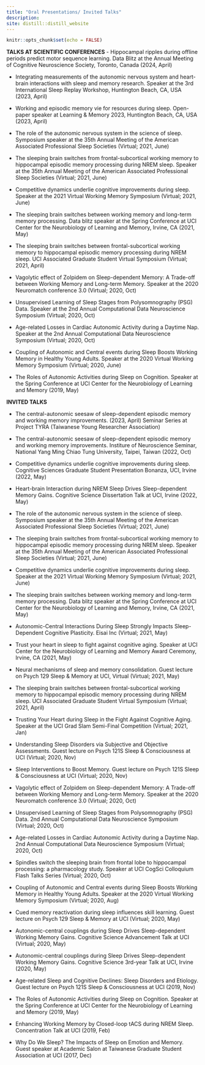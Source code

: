 ```yaml
---
title: "Oral Presentations/ Invited Talks"
description:
site: distill::distill_website
---
```


```r
knitr::opts_chunk$set(echo = FALSE)
```

**TALKS AT SCIENTIFIC CONFERENCES**
- Hippocampal ripples during offline periods predict motor sequence learning. Data Blitz at the Annual Meeting of Cognitive Neuroscience Society, Toronto, Canada (2024, April)

- Integrating measurements of the autonomic nervous system and heart-brain interactions with sleep and memory research. Speaker at the 3rd International Sleep Replay Workshop, Huntington Beach, CA, USA (2023, April)

- Working and episodic memory vie for resources during sleep. Open-paper speaker at Learning & Memory 2023, Huntington Beach, CA, USA (2023, April)

- The role of the autonomic nervous system in the science of sleep. Symposium speaker at the 35th Annual Meeting of the American Associated Professional Sleep Societies (Virtual; 2021, June)

- The sleeping brain switches from frontal-subcortical working memory to hippocampal episodic memory processing during NREM sleep. Speaker at the 35th Annual Meeting of the American Associated Professional Sleep Societies (Virtual; 2021, June)

- Competitive dynamics underlie cognitive improvements during sleep. Speaker at the 2021 Virtual Working Memory Symposium (Virtual; 2021, June)

- The sleeping brain switches between working memory and long-term memory processing. Data blitz speaker at the Spring Conference at UCI Center for the Neurobiology of Learning and Memory, Irvine, CA (2021, May)

- The sleeping brain switches between frontal-subcortical working memory to hippocampal episodic memory processing during NREM sleep. UCI Associated Graduate Student Virtual Symposium (Virtual; 2021, April)

- Vagolytic effect of Zolpidem on Sleep-dependent Memory: A Trade-off between Working Memory and Long-term Memory. Speaker at the 2020 Neuromatch conference 3.0 (Virtual; 2020, Oct)

- Unsupervised Learning of Sleep Stages from Polysomnography (PSG) Data. Speaker at the 2nd Annual Computational Data Neuroscience Symposium (Virtual; 2020, Oct)

- Age-related Losses in Cardiac Autonomic Activity during a Daytime Nap. Speaker at the 2nd Annual Computational Data Neuroscience Symposium (Virtual; 2020, Oct)

- Coupling of Autonomic and Central events during Sleep Boosts Working Memory in Healthy Young Adults. Speaker at the 2020 Virtual Working Memory Symposium (Virtual; 2020, June)

- The Roles of Autonomic Activities during Sleep on Cognition. Speaker at the Spring Conference at UCI Center for the Neurobiology of Learning and Memory (2019, May)

**INVITED TALKS**

- The central-autonomic seesaw of sleep-dependent episodic memory and working memory improvements. (2023, April) Seminar Series at Project TYRA (Taiwanese Young Researcher Association)

- The central-autonomic seesaw of sleep-dependent episodic memory and working memory improvements. Institure of Neuroscience Seminar, National Yang Ming Chiao Tung University, Taipei, Taiwan (2022, Oct)

- Competitive dynamics underlie cognitive improvements during sleep. Cognitive Sciences Graduate Student Presentation Bonanza, UCI, Irvine (2022, May)

- Heart-brain Interaction during NREM Sleep Drives Sleep-dependent Memory Gains. Cognitive Science Dissertation Talk at UCI, Irvine (2022, May)

- The role of the autonomic nervous system in the science of sleep. Symposium speaker at the 35th Annual Meeting of the American Associated Professional Sleep Societies (Virtual; 2021, June)

- The sleeping brain switches from frontal-subcortical working memory to hippocampal episodic memory processing during NREM sleep. Speaker at the 35th Annual Meeting of the American Associated Professional Sleep Societies (Virtual; 2021, June)

- Competitive dynamics underlie cognitive improvements during sleep. Speaker at the 2021 Virtual Working Memory Symposium (Virtual; 2021, June)

- The sleeping brain switches between working memory and long-term memory processing. Data blitz speaker at the Spring Conference at UCI Center for the Neurobiology of Learning and Memory, Irvine, CA (2021, May)

- Autonomic-Central Interactions During Sleep Strongly Impacts Sleep-Dependent Cognitive Plasticity. Eisai Inc (Virtual; 2021, May)

- Trust your heart in sleep to fight against cognitive aging. Speaker at UCI Center for the Neurobiology of Learning and Memory Award Ceremony, Irvine, CA (2021, May)

- Neural mechanisms of sleep and memory consolidation. Guest lecture on Psych 129 Sleep & Memory at UCI, Virtual (Virtual; 2021, May)

- The sleeping brain switches between frontal-subcortical working memory to hippocampal episodic memory processing during NREM sleep. UCI Associated Graduate Student Virtual Symposium (Virtual; 2021, April)

- Trusting Your Heart during Sleep in the Fight Against Cognitive Aging. Speaker at the UCI Grad Slam Semi-Final Competition (Virtual; 2021, Jan)

- Understanding Sleep Disorders via Subjective and Objective Assessments. Guest lecture on Psych 121S Sleep & Consciousness at UCI (Virtual; 2020, Nov)

- Sleep Interventions to Boost Memory. Guest lecture on Psych 121S Sleep & Consciousness at UCI (Virtual; 2020, Nov)

- Vagolytic effect of Zolpidem on Sleep-dependent Memory: A Trade-off between Working Memory and Long-term Memory. Speaker at the 2020 Neuromatch conference 3.0 (Virtual; 2020, Oct)

- Unsupervised Learning of Sleep Stages from Polysomnography (PSG) Data. 2nd Annual Computational Data Neuroscience Symposium (Virtual; 2020, Oct)

- Age-related Losses in Cardiac Autonomic Activity during a Daytime Nap. 2nd Annual Computational Data Neuroscience Symposium (Virtual; 2020, Oct)

- Spindles switch the sleeping brain from frontal lobe to hippocampal processing: a pharmacology study. Speaker at UCI CogSci Colloquium Flash Talks Series (Virtual; 2020, Oct)

- Coupling of Autonomic and Central events during Sleep Boosts Working Memory in Healthy Young Adults. Speaker at the 2020 Virtual Working Memory Symposium (Virtual; 2020, Aug)

- Cued memory reactivation during sleep influences skill learning. Guest lecture on Psych 129 Sleep & Memory at UCI (Virtual; 2020, May)

- Autonomic-central couplings during Sleep Drives Sleep-dependent Working Memory Gains. Cognitive Science Advancement Talk at UCI (Virtual; 2020, May)

- Autonomic-central couplings during Sleep Drives Sleep-dependent Working Memory Gains. Cognitive Science 3rd-year Talk at UCI, Irvine (2020, May)

- Age-related Sleep and Cognitive Declines: Sleep Disorders and Etiology. Guest lecture on Psych 121S Sleep & Consciousness at UCI (2019, Nov)

- The Roles of Autonomic Activities during Sleep on Cognition. Speaker at the Spring Conference at UCI Center for the Neurobiology of Learning and Memory (2019, May)

- Enhancing Working Memory by Closed-loop tACS during NREM Sleep. Concentration Talk at UCI (2019, Feb)

- Why Do We Sleep? The Impacts of Sleep on Emotion and Memory. Guest speaker at Academic Salon at Taiwanese Graduate Student Association at UCI (2017, Dec)
